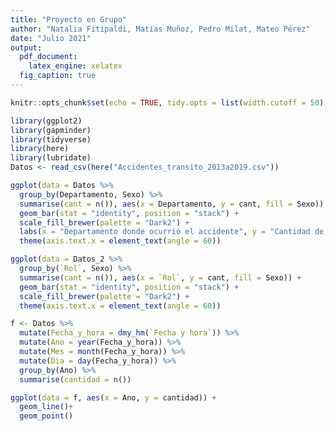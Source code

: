 ```yaml
---
title: "Proyecto en Grupo"
author: "Natalia Fitipaldi, Matías Muñoz, Pedro Milat, Mateo Pérez"
date: "Julio 2021"
output:
  pdf_document:
    latex_engine: xelatex
  fig_caption: true
---
```



```r
knitr::opts_chunk$set(echo = TRUE, tidy.opts = list(width.cutoff = 50), tidy = TRUE, fig.pos = 'h', out.extra = '', message = FALSE, warning = FALSE)
```


```r
library(ggplot2)
library(gapminder)
library(tidyverse)
library(here)
library(lubridate)
Datos <- read_csv(here("Accidentes_transito_2013a2019.csv"))
```

```r

ggplot(data = Datos %>%
  group_by(Departamento, Sexo) %>% 
  summarise(cant = n()), aes(x = Departamento, y = cant, fill = Sexo)) +
  geom_bar(stat = "identity", position = "stack") +
  scale_fill_brewer(palette = "Dark2") +
  labs(x = "Departamento donde ocurrió el accidente", y = "Cantidad de accidentes", fill = "Sexo") +
  theme(axis.text.x = element_text(angle = 60))

ggplot(data = Datos_2 %>%
  group_by(`Rol`, Sexo) %>% 
  summarise(cant = n()), aes(x = `Rol`, y = cant, fill = Sexo)) +
  geom_bar(stat = "identity", position = "stack") +
  scale_fill_brewer(palette = "Dark2") +
  theme(axis.text.x = element_text(angle = 60))

f <- Datos %>% 
  mutate(Fecha_y_hora = dmy_hm(`Fecha y hora`)) %>% 
  mutate(Ano = year(Fecha_y_hora)) %>% 
  mutate(Mes = month(Fecha_y_hora)) %>% 
  mutate(Dia = day(Fecha_y_hora)) %>% 
  group_by(Ano) %>% 
  summarise(cantidad = n())

ggplot(data = f, aes(x = Ano, y = cantidad)) +
  geom_line()+
  geom_point()


```

